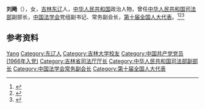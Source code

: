 '''刘飏'''（{{bd|1942年|9月}}），女，[[吉林|吉林]][[东辽县|东辽]]人，[[中华人民共和国|中华人民共和国]]政治人物，曾任[[中华人民共和国司法部|中华人民共和国司法部]]副部长，[[中国法学会|中国法学会]]党组副书记、常务副会长，[[第十届全国人大代表|第十届全国人大代表]]。<ref>{{Cite book|title=中华人民共和国职官志|author=何虎生, 李耀东, 向常福主编|publisher=中国社会出版社|year=2003|isbn=9787800883934|location=北京|pages=}}</ref><ref>{{Cite journal|url=https://kns.cnki.net/KCMS/detail/detail.aspx?dbcode=CJFQ&dbname=CJFD9697&filename=ZFYZ612.015&v=MTM5NjJDVVJieWRidWRyRmlqZ1ZnPT1QeXZTZExXNUhNL01yb29xRjU0T2ZnZzV6aEFVNGpoNE9YNlRySDAzZWI=|title=工作没有‘襟区”──记司法部副部长刘飏|author=|year=1996|issue=12|issn=10047727|journal=中国妇运|doi=|access-date=2020-06-29|archive-date=2020-06-30|archive-url=https://web.archive.org/web/20200630103829/https://kns.cnki.net/KCMS/detail/detail.aspx?dbcode=CJFQ&dbname=CJFD9697&filename=ZFYZ612.015&v=MTM5NjJDVVJieWRidWRyRmlqZ1ZnPT1QeXZTZExXNUhNL01yb29xRjU0T2ZnZzV6aEFVNGpoNE9YNlRySDAzZWI=|dead-url=no}}</ref><ref>{{Cite journal|url=https://kns.cnki.net/KCMS/detail/detail.aspx?dbcode=CJFQ&dbname=CJFD2003&filename=ZGFL200301004&v=MTQ5ODNVUjdxZlllUm1GeTNrVTdyQVB5ck5Zckc0SHRMTXJvOUZZSVI4ZVgxTHV4WVM3RGgxVDNxVHJXTTFGckM=|title=国家统一司法考试制度的建立和完善——访中华人民共和国司法部副部长刘飏|author=|year=2003|issue=01|issn=1026-9371|journal=中国法律|doi=|access-date=2020-06-29|archive-date=2020-06-30|archive-url=https://web.archive.org/web/20200630063819/https://kns.cnki.net/KCMS/detail/detail.aspx?dbcode=CJFQ&dbname=CJFD2003&filename=ZGFL200301004&v=MTQ5ODNVUjdxZlllUm1GeTNrVTdyQVB5ck5Zckc0SHRMTXJvOUZZSVI4ZVgxTHV4WVM3RGgxVDNxVHJXTTFGckM=|dead-url=no}}</ref>

== 参考资料 ==
{{reflist}}

{{中国人物小作品}}
{{Navboxes 
| title  = 刘飏在[[中国法学会|中国法学会]]的职务
| list1  =
{{中国法学会第五届理事会}}
{{中国法学会第六届理事会}}
}}

{{Authority control}}
{{DEFAULTSORT:Liu刘}}
[[Category:刘姓|Yang]]
[[Category:东辽人|Category:东辽人]]
[[Category:吉林大学校友|Category:吉林大学校友]]
[[Category:中国共产党党员_(1966年入党)|Category:中国共产党党员 (1966年入党)]]
[[Category:吉林省司法厅厅长|Category:吉林省司法厅厅长]]
[[Category:中华人民共和国司法部副部长|Category:中华人民共和国司法部副部长]]
[[Category:中国法学会常务副会长|Category:中国法学会常务副会长]]
[[Category:第十届全国人大代表|Category:第十届全国人大代表]]